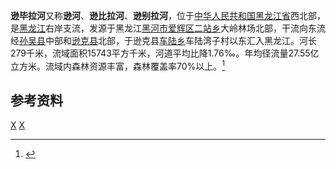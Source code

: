 {{Infobox river
| name               = 逊毕拉河
| name_native        = 
| image              = 
| image_size         = 
| image_caption      = 
| river_system       = [[黑龙江|黑龙江]]水系
| progression        = 
| source1_location   = [[黑龙江省|黑龙江省]][[黑河市|黑河市]][[爱辉区|爱辉区]][[二站乡|二站乡]]大岭林场北部
| mouth_location     = 黑龙江省[[逊克县|逊克县]][[车陆乡|车陆乡]]车陆湾子村以东[[黑龙江|黑龙江]]
| altitude_difference= 
| basin_size         = 15743 km<sup>2</sup>
| basin_countries    = {{PRC}}
| basin_cities       = [[孙吴县|孙吴县]]
| basin_landmarks    = 
| basin_population   = 
<!---------------------- PHYSIOGNOMY -->
| length             = 279 km
| discharge1_location= 
| discharge1_min     = 
| discharge1_avg     = 
| discharge1_max     = 
<!---------------------- FEATURES -->
| tributaries_left   = [[卧牛河_(逊毕拉河)|卧牛河]]
| tributaries_right  = [[辰清河|辰清河]]、[[茅兰河|茅兰河]]、[[沾河|沾河]]、[[乌底河|乌底河]]
| waterbodies        = 
| waterfalls         = 
| bridges            = 
| ports              = 
| custom_label       = 
| custom_data        = 
| extra              = 
}}
'''逊毕拉河'''又称'''逊河'''、'''逊比拉河'''、'''逊别拉河'''，位于[[中华人民共和国|中华人民共和国]][[黑龙江省|黑龙江省]]西北部，是[[黑龙江|黑龙江]]右岸支流，发源于黑龙江[[黑河市|黑河市]][[爱辉区|爱辉区]][[二站乡|二站乡]]大岭林场北部，干流向东流经[[孙吴县|孙吴县]]中部和[[逊克县|逊克县]]北部，于逊克县[[车陆乡|车陆乡]]车陆湾子村以东汇入黑龙江。河长279千米，流域面积15743平方千米，河道平均比降1.76‰。年均径流量27.55亿立方米。流域内森林资源丰富，森林覆盖率70%以上。<ref name="中国河湖大典">{{cite book zh |author=《[[中国河湖大典|中国河湖大典]]》编纂委员会 |title=《中国河湖大典·黑龙江、辽河卷》 |format=M |edition=1 |location=北京 |publisher=中国水利水电出版社 |date=2014年4月 |pages=40页 |id= ISBN 978-7-5170-1950-3}}</ref>
== 参考资料 ==
{{reflist}}
{{黑龙江水系}}
[[Category:黑龙江河流|X]]
[[Category:黑龍江水系|X]]